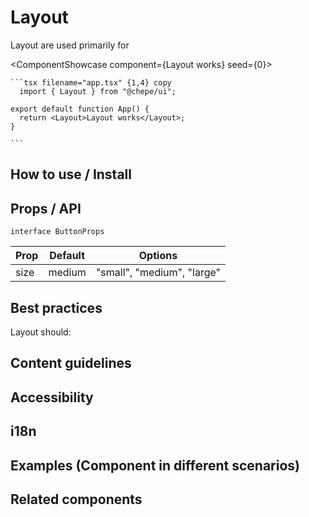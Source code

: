 

# Layout

Layout are used primarily for

<ComponentShowcase component={<Layout>Layout works</Layout>} seed={0}>
   <div>

    ```tsx filename="app.tsx" {1,4} copy
      import { Layout } from "@chepe/ui";

    export default function App() {
      return <Layout>Layout works</Layout>;
    }

    ```

  </div>
</ComponentShowcase>

## How to use / Install

## Props / API

`interface ButtonProps`

| Prop | Default | Options                    |
| ---- | ------- | -------------------------- |
| size | medium  | "small", "medium", "large" |

## Best practices

Layout should:

## Content guidelines

## Accessibility

## i18n

## Examples (Component in different scenarios)

## Related components
